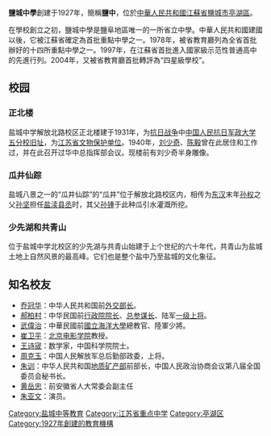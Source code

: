 {{Infobox School
|name = 江苏省盐城中学
|other_name = Jiangsu Yancheng Middle School
  | motto       = 博学约修
  | established = 1903年
  | type        = 公立中学
  | religion    = 
  | affiliation = 
  | district    = [[盐城市|盐城市]][[亭湖区|亭湖区]]、[[盐都区|盐都区]]
  | grades      = [[高中|高中]]
  | principal   = [[丁才林|丁才林]] 
  | area        = 
  | dean        = 
  | college     = 
  | house       = 
  | logo        = 
  | sc          =
  | cs          =
  | faculty     = 891
  | staff       = 
  | students    = 约13000
  | athletics   = 
  | conference  = 
  | colors      = 
  | mascot      = 
  | magazine    = 
  | free_label  = 校歌
  | free_text   = 
  | free_label2 = 面积
  | free_text2  = 约640亩
  | free_label3 = 校区
  | free_text3  = 解放北路校区、解放南路校区、学海路校区、康居路校区
  | free_label4 = 曾用名
  | free_text4  = 国立第四中山大学盐城中学<br />国立江苏大学区立盐城中学<br />国立中央大学区立盐城中学<br />江苏省立盐城中学
  | address     = 江苏省盐城市解放南路199号
  | tel         = 0515-88887600
  | fax         = 
  | mail        = 
  | website     = http://www.yczxgroup.cn
}}

{{unreferenced|time=2014-04-30T03:14:36+00:00}}
{{expand|time=2011-10-19T10:45:56+00:00}}
'''鹽城中學'''創建于1927年，簡稱'''鹽中'''，位於[[中華人民共和國|中華人民共和國]][[江蘇省|江蘇省]][[鹽城市|鹽城市]][[亭湖區|亭湖區]]。

在學校創立之初，鹽城中學是鹽阜地區唯一的一所省立中學。中華人民共和國建國以後，它被江蘇省確定為首批重點中學之一。1978年，被省教育廳列為全省首批辦好的十四所重點中學之一。1997年，在江蘇省首批進入國家級示范性普通高中的先進行列。2004年，又被省教育廳首批轉評為“四星級學校”。

==校园==


===正北楼===
盐城中学解放北路校区正北楼建于1931年，为[[抗日战争|抗日战争]]中[[中国人民抗日军政大学|中国人民抗日军政大学]][[抗大五分校旧址|五分校旧址]]，为[[江苏省文物保护单位|江苏省文物保护单位]]。1940年，[[刘少奇|刘少奇]]、[[陈毅|陈毅]]曾在此居住和工作过，并在此召开过华中总指挥部会议。现楼前有刘少奇半身雕像。

===瓜井仙踪===
盐城八景之一的“瓜井仙踪”的“瓜井”位于解放北路校区内，相传为[[东汉|东汉]]末年[[孙权|孙权]]之父[[孙坚|孙坚]]担任[[盐渎|盐渎]][[县丞|县丞]]时，其父[[孙锺|孙锺]]于此种瓜引水灌溉所挖。

===少先湖和共青山===
位于盐城中学北校区的少先湖与共青山始建于上个世纪的六十年代，共青山为盐城土地上自然风景的最高峰。它们也是整个盐中乃至盐城的文化象征。

== 知名校友 ==
*[[乔冠华|乔冠华]]：中华人民共和国前[[外交部长|外交部长]]。
*[[郝柏村|郝柏村]]：中华民国前[[行政院院长|行政院院长]]、[[总参谋长|总参谋长]]、陆军[[一级上将|一级上将]]。
*[[武偉治|武偉治]]：中華民國前[[國立海洋大學|國立海洋大學]]總教官、陸軍少將。
*[[崔卫平|崔卫平]]：[[北京电影学院|北京电影学院]]教授。
*[[王诗宬|王诗宬]]：数学家，中国科学院院士。
*[[周克玉|周克玉]]：中国人民解放军总后勤部政委，上将。
*[[朱训|朱训]]：中华人民共和国[[地质矿产部|地质矿产部]]前部长，中国人民政治协商会议第八届全国委员会秘书长。
*[[黄岳忠|黄岳忠]]：前安徽省人大常委会副主任
*[[朱亚文|朱亚文]]：演员。

{{江苏省四星级高中}}
[[Category:盐城中等教育|Category:盐城中等教育]]
[[Category:江苏省重点中学|Category:江苏省重点中学]]
[[Category:亭湖区|Category:亭湖区]]
[[Category:1927年創建的教育機構|Category:1927年創建的教育機構]]